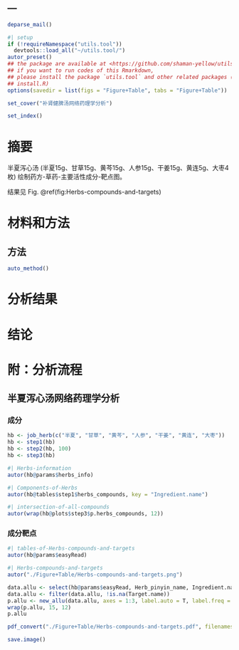 ---
---

```r
deparse_mail()
```

```r
#| setup
if (!requireNamespace("utils.tool"))
  devtools::load_all("~/utils.tool/")
autor_preset()
## the package are available at <https://github.com/shaman-yellow/utils.tool>
## if you want to run codes of this Rmarkdown,
## please install the package `utils.tool` and other related packages (run
## install.R)
options(savedir = list(figs = "Figure+Table", tabs = "Figure+Table"))
```

```r
set_cover("补肾健脾汤网络药理学分析")
```

```r
set_index()
```

# 摘要 {#abstract}

半夏泻心汤 (半夏15g、甘草15g、黄芩15g、人参15g、干姜15g、黄连5g、大枣4枚) 绘制药方-草药-主要活性成分-靶点图。

结果见 Fig. \@ref(fig:Herbs-compounds-and-targets)

# 材料和方法 {#methods}

## 方法

```r
auto_method()
```

# 分析结果 {#results}

# 结论 {#dis}

# 附：分析流程 {#workflow}

## 半夏泻心汤网络药理学分析

### 成分

```r
hb <- job_herb(c("半夏", "甘草", "黄芩", "人参", "干姜", "黄连", "大枣"))
hb <- step1(hb)
hb <- step2(hb, 100)
hb <- step3(hb)
```

```r
#| Herbs-information
autor(hb@params$herbs_info)
```

```r
#| Components-of-Herbs
autor(hb@tables$step1$herbs_compounds, key = "Ingredient.name")
```

```r
#| intersection-of-all-compounds
autor(wrap(hb@plots$step3$p.herbs_compounds, 12))
```

### 成分靶点

```r
#| tables-of-Herbs-compounds-and-targets
autor(hb@params$easyRead)
```

```r
#| Herbs-compounds-and-targets
autor("./Figure+Table/Herbs-compounds-and-targets.png")
```

```r
data.allu <- select(hb@params$easyRead, Herb_pinyin_name, Ingredient.name, Target.name)
data.allu <- filter(data.allu, !is.na(Target.name))
p.allu <- new_allu(data.allu, axes = 1:3, label.auto = T, label.freq = 200)
wrap(p.allu, 15, 12)
p.allu

pdf_convert("./Figure+Table/Herbs-compounds-and-targets.pdf", filenames = "./Figure+Table/Herbs-compounds-and-targets.png", dpi = 300)

save.image()
```


